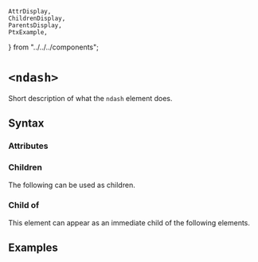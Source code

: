     AttrDisplay,
    ChildrenDisplay,
    ParentsDisplay,
    PtxExample,
} from "../../../components";

# `<ndash>`

Short description of what the `ndash` element does.

## Syntax

### Attributes

<AttrDisplay name="ndash" />

### Children

The following can be used as children.

<ChildrenDisplay name="ndash" />

### Child of

This element can appear as an immediate child of the following elements.

<ParentsDisplay name="ndash" />

## Examples

    